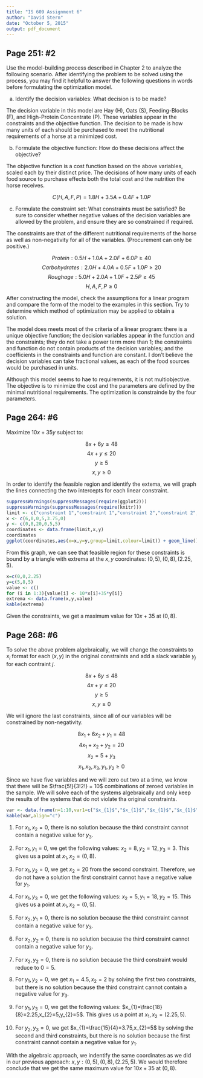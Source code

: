 ```yaml
---
title: "IS 609 Assignment 6"
author: "David Stern"
date: "October 5, 2015"
output: pdf_document
---
```


Page 251: #2
------------

Use the model-building process described in Chapter 2 to analyze the following scenario. After identifying the problem to be solved using the process, you may find it helpful to answer the following questions in words before formulating the optimization model.

a. Identify the decision variables: What decision is to be made?

The decision variable in this model are Hay (H), Oats (S), Feeding-Blocks (F), and High-Protein Concentrate (P). These variables appear in the constraints and the objective function. The decision to be made is how many units of each should be purchased to meet the nutritional requirements of a horse at a minimized cost. 

b. Formulate the objective function: How do these decisions affect the objective?

The objective function is a cost function based on the above variables, scaled each by their distinct price. The decisions of how many units of each food source to purchase effects both the total cost and the nutrition the horse receives.

$$C(H,A,F,P) = 1.8H + 3.5A + 0.4F + 1.0P$$

c. Formulate the constraint set: What constraints must be satisfied? Be sure to consider whether negative values of the decision variables are allowed by the problem, and ensure they are so constrained if required.

The constraints are that of the different nutritional requirements of the horse as well as non-negativity for all of the variables. (Procurement can only be positive.)

$$Protein: 0.5H + 1.0A + 2.0F + 6.0P \geq 40$$
$$Carbohydrates: 2.0H + 4.0A + 0.5F + 1.0P \geq 20$$
$$Roughage: 5.0H + 2.0A + 1.0F + 2.5P \geq 45$$
$$H,A,F,P \geq 0$$

After constructing the model, check the assumptions for a linear program and compare the form of the model to the examples in this section. Try to determine which method of optimization may be applied to obtain a solution.

The model does meets most of the criteria of a linear program: there is a unique objective function; the decision variables appear in the function and the constraints; they do not take a power term more than 1; the constraints and function do not contain products of the decision variables; and the coefficients in the constraints and function are constant. I don't believe the decision variables can take fractional values, as each of the food sources would be purchased in units. 

Although this model seems to hae to requirements, it is not multiobjective. The objective is to minimize the cost and the parameters are defined by the minimal nutritional requirements. The optimization is constrainde by the four parameters.

Page 264: #6
------------
    
Maximize $10x + 35y$ subject to:

$$8x + 6y \leq 48$$
$$4x + y \leq 20$$
$$y \geq 5$$
$$x, y \geq 0$$

In order to identify the feasible region and identify the extema, we will graph the lines connecting the two intercepts for each linear constraint.

```r
suppressWarnings(suppressMessages(require(ggplot2)))
suppressWarnings(suppressMessages(require(knitr)))
limit <- c("constraint 1","constraint 1","constraint 2","constraint 2","constraint 3","constraint 3")
x <- c(6,0,0,5,3.75,0)
y <- c(0,8,20,0,5,5)
coordinates <- data.frame(limit,x,y)
coordinates
ggplot(coordinates,aes(x=x,y=y,group=limit,colour=limit)) + geom_line() + geom_area(stat="bin")
```

From this graph, we can see that feasible region for these constraints is bound by a triangle with extrema at the $x,y$ coordinates: $(0,5),(0,8),(2.25,5)$.

```r
x=c(0,0,2.25)
y=c(5,8,5)
value <- c()
for (i in 1:3){value[i] <- 10*x[i]+35*y[i]}
extrema <- data.frame(x,y,value)
kable(extrema)
```

Given the constraints, we get a maximum value for $10x + 35$ at $(0,8)$.

Page 268: #6 
------------

To solve the above problem algebraically, we will change the constraints to $x_{i}$ format for each $(x,y)$ in the original constraints and add a slack variable $y_{j}$ for each contraint $j$.

$$8x + 6y \leq 48$$
$$4x + y \leq 20$$
$$y \geq 5$$
$$x, y \geq 0$$

We will ignore the last constraints, since all of our variables will be constrained by non-negativity.

$$8x_{1} + 6x_{2} + y_{1} = 48$$
$$4x_{1} + x_{2} + y_{2} = 20$$
$$x_{2} = 5 + y_{3}$$
$$x_{1},x_{2},x_{3},y_{1},y_{2} \geq 0 $$

Since we have five variables and we will zero out two at a time, we know that there will be $\frac{5!}{3!2!} = 10$ combinations of zeroed variables in the sample. We will solve each of the systems algebraically and only keep the results of the systems that do not violate tha original constraints.

```r
var <- data.frame(n=1:10,var1=c("$x_{1}$","$x_{1}$","$x_{1}$","$x_{1}$","$x_{2}$","$x_{2}$","$x_{2}$","$y_{1}$","$y_{1}$","$y_{2}$"),var2=c("$x_{2}$","$y_{1}$","$y_{2}$","$y_{3}$","$y_{1}$","$y_{2}$","$y_{3}$","$y_{2}$","$y_{3}$","$y_{3}$"))
kable(var,align="c")

```

1. For $x_{1},x_{2}=0$, there is no solution because the third constraint cannot contain a negative value for $y_{3}$.

2. For $x_{1},y_{1}=0$, we get the following values: $x_{2}=8,y_{2}=12,y_{3}=3$. This gives us a point at $x_{1},x_{2}=(0,8)$.

3. For $x_{1},y_{2}=0$, we get $x_{2}=20$ from the second constraint. Therefore, we do not have a solution the first constraint cannot have a negative value for $y_{1}$. 

4. For $x_{1},y_{3}=0$, we get the following values: $x_{2}=5,y_{1}=18,y_{2}=15$. This gives us a point at $x_{1},x_{2}=(0,5)$.

5. For $x_{2},y_{1}=0$, there is no solution because the third constraint cannot contain a negative value for $y_{3}$.

6. For $x_{2},y_{2}=0$, there is no solution because the third constraint cannot contain a negative value for $y_{3}$.

7. For $x_{2},y_{2}=0$, there is no solution because the third constraint would reduce to $0=5$. 

8. For $y_{1},y_{2}=0$, we get $x_{1}=4.5,x_{2}=2$ by solving the first two constraints, but there is no solution because the third constraint cannot contain a negative value for $y_{3}$.

9. For $y_{1},y_{3}=0$, we get the following values: $x_{1}=\frac{18}{8}=2.25,x_{2}=5,y_{2}=5$. This gives us a point at $x_{1},x_{2}=(2.25,5)$.

10. For $y_{2},y_{3}=0$, we get $x_{1}=\frac{15}{4}=3.75,x_{2}=5$ by solving the second and third constraints, but there is no solution because the first constraint cannot contain a negative value for $y_{1}$.

With the algebraic approach, we indentify the same coordinates as we did in our previous approach: $x,y: (0,5),(0,8),(2.25,5)$. We would therefore conclude that we get the same maximum value for $10x + 35$ at $(0,8)$.
